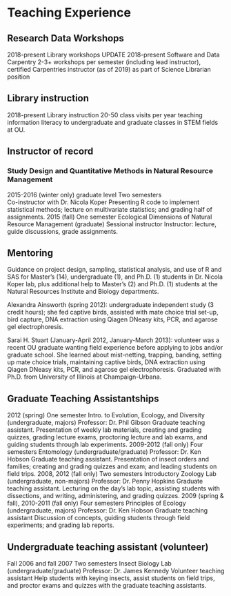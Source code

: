 # Teaching Experience {.unnumbered}

## Research Data Workshops

2018-present Library workshops UPDATE 2018-present Software and Data Carpentry 2-3+ workshops per semester (including lead instructor), certified Carpentries instructor (as of 2019) as part of Science Librarian position

## Library instruction

2018-present Library instruction 20-50 class visits per year teaching information literacy to undergraduate and graduate classes in STEM fields at OU.

## Instructor of record

### Study Design and Quantitative Methods in Natural Resource Management {#sec-nrm-quant}

2015-2016 (winter only) graduate level Two semesters\
Co-instructor with Dr. Nicola Koper Presenting R code to implement statistical methods; lecture on multivariate statistics; and grading half of assignments. 2015 (fall) One semester Ecological Dimensions of Natural Resource Management (graduate) Sessional instructor Instructor: lecture, guide discussions, grade assignments.

## Mentoring
Guidance on project design, sampling, statistical analysis, and use of R and SAS for Master’s (14), undergraduate (1), and Ph.D. (1) students in Dr. Nicola Koper lab, plus additional help to Master’s (2) and Ph.D. (1) students at the Natural Resources Institute and Biology departments.

Alexandra Ainsworth (spring 2012): undergraduate independent study (3 credit hours); she fed captive birds, assisted with mate choice trial set-up, bird capture, DNA extraction using Qiagen DNeasy kits, PCR, and agarose gel electrophoresis.

Sarai H. Stuart (January-April 2012, January-March 2013): volunteer was a recent OU graduate wanting field experience before applying to jobs and/or graduate school. She learned about mist-netting, trapping, banding, setting up mate choice trials, maintaining captive birds, DNA extraction using Qiagen DNeasy kits, PCR, and agarose gel electrophoresis. Graduated with Ph.D. from University of Illinois at Champaign-Urbana.

## Graduate Teaching Assistantships

2012 (spring) One semester Intro. to Evolution, Ecology, and Diversity (undergraduate, majors) Professor: Dr. Phil Gibson Graduate teaching assistant. Presentation of weekly lab materials, creating and grading quizzes, grading lecture exams, proctoring lecture and lab exams, and guiding students through lab experiments. 2009-2012 (fall only) Four semesters Entomology (undergraduate/graduate) Professor: Dr. Ken Hobson Graduate teaching assistant. Presentation of insect orders and families; creating and grading quizzes and exam; and leading students on field trips. 2008, 2012 (fall only) Two semesters Introductory Zoology Lab (undergraduate, non-majors) Professor: Dr. Penny Hopkins Graduate teaching assistant. Lecturing on the day’s lab topic, assisting students with dissections, and writing, administering, and grading quizzes. 2009 (spring & fall), 2010-2011 (fall only) Four semesters Principles of Ecology (undergraduate, majors) Professor: Dr. Ken Hobson Graduate teaching assistant Discussion of concepts, guiding students through field experiments; and grading lab reports.

## Undergraduate teaching assistant (volunteer)

Fall 2006 and fall 2007 Two semesters Insect Biology Lab (undergraduate/graduate) Professor: Dr. James Kennedy Volunteer teaching assistant Help students with keying insects, assist students on field trips, and proctor exams and quizzes with the graduate teaching assistants.
